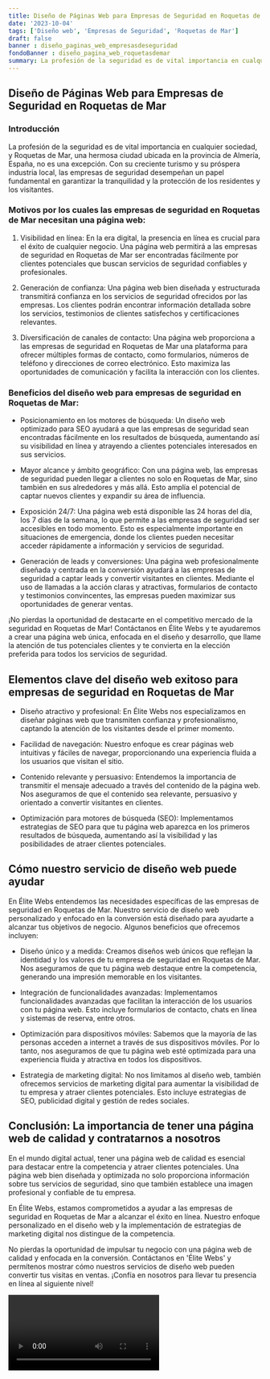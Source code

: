 ```yaml
---
title: Diseño de Páginas Web para Empresas de Seguridad en Roquetas de Mar
date: '2023-10-04'
tags: ['Diseño web', 'Empresas de Seguridad', 'Roquetas de Mar']
draft: false
banner : diseño_paginas_web_empresasdeseguridad
fondoBanner : diseño_pagina_web_roquetasdemar
summary: La profesión de la seguridad es de vital importancia en cualquier sociedad, y Roquetas de Mar, una hermosa ciudad ubicada en la provincia de Almería, España, no es una excepción. Con su creciente turismo y su próspera industria local, las empresas de seguridad desempeñan un papel fundamental en garantizar la tranquilidad y la protección de los residentes y los visitantes.
---
```


## Diseño de Páginas Web para Empresas de Seguridad en Roquetas de Mar

### Introducción

La profesión de la seguridad es de vital importancia en cualquier sociedad, y Roquetas de Mar, una hermosa ciudad ubicada en la provincia de Almería, España, no es una excepción. Con su creciente turismo y su próspera industria local, las empresas de seguridad desempeñan un papel fundamental en garantizar la tranquilidad y la protección de los residentes y los visitantes.

### Motivos por los cuales las empresas de seguridad en Roquetas de Mar necesitan una página web:

1. Visibilidad en línea: En la era digital, la presencia en línea es crucial para el éxito de cualquier negocio. Una página web permitirá a las empresas de seguridad en Roquetas de Mar ser encontradas fácilmente por clientes potenciales que buscan servicios de seguridad confiables y profesionales.

2. Generación de confianza: Una página web bien diseñada y estructurada transmitirá confianza en los servicios de seguridad ofrecidos por las empresas. Los clientes podrán encontrar información detallada sobre los servicios, testimonios de clientes satisfechos y certificaciones relevantes.

3. Diversificación de canales de contacto: Una página web proporciona a las empresas de seguridad en Roquetas de Mar una plataforma para ofrecer múltiples formas de contacto, como formularios, números de teléfono y direcciones de correo electrónico. Esto maximiza las oportunidades de comunicación y facilita la interacción con los clientes.

### Beneficios del diseño web para empresas de seguridad en Roquetas de Mar:

- Posicionamiento en los motores de búsqueda: Un diseño web optimizado para SEO ayudará a que las empresas de seguridad sean encontradas fácilmente en los resultados de búsqueda, aumentando así su visibilidad en línea y atrayendo a clientes potenciales interesados en sus servicios.

- Mayor alcance y ámbito geográfico: Con una página web, las empresas de seguridad pueden llegar a clientes no solo en Roquetas de Mar, sino también en sus alrededores y más allá. Esto amplía el potencial de captar nuevos clientes y expandir su área de influencia.

- Exposición 24/7: Una página web está disponible las 24 horas del día, los 7 días de la semana, lo que permite a las empresas de seguridad ser accesibles en todo momento. Esto es especialmente importante en situaciones de emergencia, donde los clientes pueden necesitar acceder rápidamente a información y servicios de seguridad.

- Generación de leads y conversiones: Una página web profesionalmente diseñada y centrada en la conversión ayudará a las empresas de seguridad a captar leads y convertir visitantes en clientes. Mediante el uso de llamadas a la acción claras y atractivas, formularios de contacto y testimonios convincentes, las empresas pueden maximizar sus oportunidades de generar ventas.

¡No pierdas la oportunidad de destacarte en el competitivo mercado de la seguridad en Roquetas de Mar! Contáctanos en Élite Webs y te ayudaremos a crear una página web única, enfocada en el diseño y desarrollo, que llame la atención de tus potenciales clientes y te convierta en la elección preferida para todos los servicios de seguridad.

<GifSeo />

<Cta />

## Elementos clave del diseño web exitoso para empresas de seguridad en Roquetas de Mar

- Diseño atractivo y profesional: En Élite Webs nos especializamos en diseñar páginas web que transmiten confianza y profesionalismo, captando la atención de los visitantes desde el primer momento.

- Facilidad de navegación: Nuestro enfoque es crear páginas web intuitivas y fáciles de navegar, proporcionando una experiencia fluida a los usuarios que visitan el sitio.

- Contenido relevante y persuasivo: Entendemos la importancia de transmitir el mensaje adecuado a través del contenido de la página web. Nos aseguramos de que el contenido sea relevante, persuasivo y orientado a convertir visitantes en clientes.

- Optimización para motores de búsqueda (SEO): Implementamos estrategias de SEO para que tu página web aparezca en los primeros resultados de búsqueda, aumentando así la visibilidad y las posibilidades de atraer clientes potenciales.

## Cómo nuestro servicio de diseño web puede ayudar

En Élite Webs entendemos las necesidades específicas de las empresas de seguridad en Roquetas de Mar. Nuestro servicio de diseño web personalizado y enfocado en la conversión está diseñado para ayudarte a alcanzar tus objetivos de negocio. Algunos beneficios que ofrecemos incluyen:

- Diseño único y a medida: Creamos diseños web únicos que reflejan la identidad y los valores de tu empresa de seguridad en Roquetas de Mar. Nos aseguramos de que tu página web destaque entre la competencia, generando una impresión memorable en los visitantes.

- Integración de funcionalidades avanzadas: Implementamos funcionalidades avanzadas que facilitan la interacción de los usuarios con tu página web. Esto incluye formularios de contacto, chats en línea y sistemas de reserva, entre otros.

- Optimización para dispositivos móviles: Sabemos que la mayoría de las personas acceden a internet a través de sus dispositivos móviles. Por lo tanto, nos aseguramos de que tu página web esté optimizada para una experiencia fluida y atractiva en todos los dispositivos.

- Estrategia de marketing digital: No nos limitamos al diseño web, también ofrecemos servicios de marketing digital para aumentar la visibilidad de tu empresa y atraer clientes potenciales. Esto incluye estrategias de SEO, publicidad digital y gestión de redes sociales.

## Conclusión: La importancia de tener una página web de calidad y contratarnos a nosotros

En el mundo digital actual, tener una página web de calidad es esencial para destacar entre la competencia y atraer clientes potenciales. Una página web bien diseñada y optimizada no solo proporciona información sobre tus servicios de seguridad, sino que también establece una imagen profesional y confiable de tu empresa.

En Élite Webs, estamos comprometidos a ayudar a las empresas de seguridad en Roquetas de Mar a alcanzar el éxito en línea. Nuestro enfoque personalizado en el diseño web y la implementación de estrategias de marketing digital nos distingue de la competencia.

No pierdas la oportunidad de impulsar tu negocio con una página web de calidad y enfocada en la conversión. Contáctanos en 'Élite Webs' y permítenos mostrar cómo nuestros servicios de diseño web pueden convertir tus visitas en ventas. ¡Confía en nosotros para llevar tu presencia en línea al siguiente nivel!

<Video />

<CtaBot job='Empresas de Seguridad' city='Roquetas de Mar'/>

<Gmaps query='Roquetas de Mar+españa+maps' />